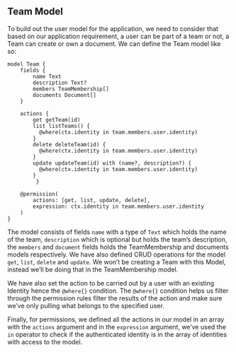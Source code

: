 ## Team Model

To build out the user model for the application, we need to consider that based on our application requirement, a user can be part of a team or not, a Team can create or own a document.  We can define the Team model like so:

```keel
model Team {
    fields {
        name Text
        description Text?
        members TeamMembership[]
        documents Document[]
    }

	actions {
        get getTeam(id)
        list listTeams() {
          @where(ctx.identity in team.members.user.identity)
        }
        delete deleteTeam(id) {
          @where(ctx.identity in team.members.user.identity)
        }
        update updateTeam(id) with (name?, description?) {
          @where(ctx.identity in team.members.user.identity)
        }
		 }

    @permission(
        actions: [get, list, update, delete],
        expression: ctx.identity in team.members.user.identity
    )
}
```

The model consists of fields `name` with a type of `Text` which holds the name of the team, `description` which is optional but holds the team’s description, the `members` and `document` fields holds the TeamMembership and documents models respectively.  We have also defined CRUD operations for the model `get`, `list`, `delete` and `update`.  We won’t be creating a Team with this Model, instead we’ll be doing that in the TeamMembership model.

We have also set the action to be carried out by a user with an existing Identity hence the `@where{}` condition. The `@where{}` condition helps us filter through the permission rules filter the results of the action and make sure we’ve only pulling what belongs to the specified user.

Finally, for permissions, we defined all the actions in our model in an array with the `actions` argument and in the `expression` argument, we’ve used the `in` operator to check if the authenticated identity is in the array of identities with access to the model.
